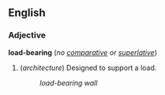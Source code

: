 ==English==
===Adjective===
'''load-bearing''' (''no [[comparative]] or [[superlative]]'')

#(''architecture'') Designed to support a load.
#:''load-bearing wall''
